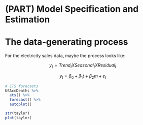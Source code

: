 # (PART) Model Specification and Estimation {-} 

# The data-generating process

For the electricity sales data, maybe the process looks like:

$$ y_t = Trend_t X Seasonal_t X Residual_t $$

$$ y_t = \beta_0 + \beta_1 t + \beta_2 m + \varepsilon_t $$

```r
# ETS forecasts
USAccDeaths %>%
  ets() %>%
  forecast() %>%
  autoplot()
```

```r
str(taylor)
plot(taylor)
```
